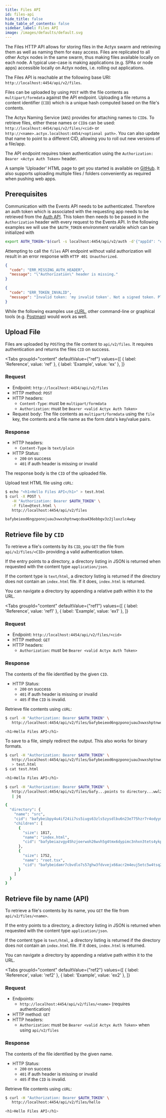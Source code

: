 ```yaml
---
title: Files API
id: files-api
hide_title: false
hide_table_of_contents: false
sidebar_label: Files API
image: /images/defaults/default.svg
---
```


The Files HTTP API allows for storing files in the Actyx swarm and retrieving them as well as naming them for easy access.
Files are replicated to all other Actyx nodes in the same swarm, thus making files available locally on each node.
A typical use-case is making applications (e.g. SPAs or node apps) accessible locally on Actyx nodes, i.e. rolling out applications.

The Files API is reachable at the following base URI: `http://localhost:4454/api/v2/files`.

Files can be uploaded by using `POST` with the file contents as `multipart/formdata` against the API endpoint.
Uploading a file returns a content identifier (`CID`) which is a unique hash computed based on the file's contents.

The Actyx Naming Service (`ANS`) provides for attaching names to `CID`s. To retrieve files, either these names or `CID`s can be used: `http://localhost:4454/api/v2/files/<cid>` or `http://<name>.actyx.localhost:4454/<optional path>`.
You can also update that name to point to a different CID, allowing you to roll out new versions of a file/app.

The API endpoint requires token authentication using the `Authorization: Bearer <Actyx Auth Token>` header.

A sample 'Uploader' HTML page to get you started is available on [GitHub](https://github.com/actyx-contrib/files-api-uploader/).
It also supports uploading multiple files / folders conveniently as required when pushing web apps.

## Prerequisites

Communication with the Events API needs to be authenticated.
Therefore an auth token which is associated with the requesting app needs to be retrieved from the [Auth API](./auth-api).
This token then needs to be passed in the `Authorization` header with every request to the Events API.
In the following examples we will use the `$AUTH_TOKEN` environment variable which can be initialized with

```bash
export AUTH_TOKEN="$(curl -s localhost:4454/api/v2/auth -d'{"appId": "com.example.app","displayName": "Example App","version": "1.0"}' -H "Content-Type: application/json" | jq -r '.token')"
```

Attempting to call the `files` API endpoint without valid authorization will result in an error response with `HTTP 401 Unauthorized`.

```json title="Error message for missing authorization header"
{
  "code": "ERR_MISSING_AUTH_HEADER",
  "message": "\"Authorization\" header is missing."
}
```

```json title="Error message for invalid authorization header"
{
  "code": "ERR_TOKEN_INVALID",
  "message": "Invalid token: 'my invalid token'. Not a signed token. Please provide a valid bearer token."
}
```

While the following examples use [cURL](https://curl.se/), other command-line or graphical tools (e.g. [Postman](https://www.postman.com/product/api-client/)) would work as well.


## Upload File

Files are uploaded by `POST`ing the file content to `api/v2/files`.
It requires authentication and returns the files `CID` on success.

<Tabs
  groupId="content"
  defaultValue={"ref"}
  values={[
    { label: 'Reference', value: 'ref' },
    { label: 'Example', value: 'ex' },
  ]}
>

<TabItem value="ref">

### Request

- Endpoint: `http://localhost:4454/api/v2/files`
- HTTP method: `POST`
- HTTP headers:
  - `Content-Type`: must be `multipart/formdata`
  - `Authorization`: must be `Bearer <valid Actyx Auth Token>`
- Request body: The file contents as `multipart/formdata` using the `file` key, the contents and a file name as the form data's key/value pairs.

### Response

- HTTP headers:
  - `Content-Type` is `text/plain`
- HTTP Status:
  - `200` on success
  - `401` if auth header is missing or invalid

The response body is the `CID` of the uploaded file.

</TabItem>

<TabItem value="ex">

Upload test HTML file using `cURL`:

```bash title="File Upload"
$ echo "<h1>Hello Files API</h1>" > test.html
$ curl -X POST \
   -H "Authorization: Bearer $AUTH_TOKEN" \
   -F file=@test.html \
   http://localhost:4454/api/v2/files

bafybeieod6ngzponojuau3vwxshptnwqcdoa436obbgv3z2jluxzlc4wqy
```

</TabItem>
</Tabs>

## Retrieve file by `CID`

To retrieve a file's contents by its `CID`, you `GET` the file from `api/v2/files/<CID>` providing a valid authentication token.

If the entry points to a directory, a directory listing in JSON is returned when requested with the content type `application/json`.

If the content type is `text/html`, a directory listing is returned if the directory does not contain an `index.html` file.
If it does, `index.html` is returned.

You can navigate a directory by appending a relative path within it to the URL.

<Tabs
  groupId="content"
  defaultValue={"ref1"}
  values={[
    { label: 'Reference', value: 'ref1' },
    { label: 'Example', value: 'ex1' },
  ]}
>

<TabItem value="ref1">

### Request

- Endpoint: `http://localhost:4454/api/v2/files/<cid>`
- HTTP method: `GET`
- HTTP headers:
  - `Authorization`: must be `Bearer <valid Actyx Auth Token>`

### Response

The contents of the file identified by the given `CID`.

- HTTP Status:
  - `200` on success
  - `401` if auth header is missing or invalid
  - `405` if the `CID` is invalid.

</TabItem>

<TabItem value="ex1">

Retrieve file contents using `cURL`:

```bash title="Get file by CID"
$ curl -H "Authorization: Bearer $AUTH_TOKEN" \
   http://localhost:4454/api/v2/files/bafybeieod6ngzponojuau3vwxshptnwqcdoa436obbgv3z2jluxzlc4wqy

<h1>Hello Files API</h1>
```

To save to a file, simply redirect the output. This also works for binary formats.

```bash title="Save contents to file"
$ curl -H "Authorization: Bearer $AUTH_TOKEN" \
   http://localhost:4454/api/v2/files/bafybeieod6ngzponojuau3vwxshptnwqcdoa436obbgv3z2jluxzlc4wqy \
   > test.html
$ cat test.html

<h1>Hello Files API</h1>
```

```bash title="Retrieve directory listing"
$ curl -H "Authorization: Bearer $AUTH_TOKEN" \
   http://localhost:4454/api/v2/files/bafy...points to directory...wwl2be \
   | jq

{
  "directory": {
    "name": "src",
    "cid": "bafybeibpy4u4if24ii7ss5iugs63zls5zysdlbu6n23e775hzr7r4odyym",
    "children": [
      {
        "size": 1817,
        "name": "index.html",
        "cid": "bafybeiazvgy45hzjoerwoh26wvh5g4tmx6dypimc3nhxn3tets4ykpcp3m"
      },
      {
        "size": 1752,
        "name": "root.tsx",
        "cid": "bafybeidamr7cbvdlo7s57ghw3fdvvejx66acr2m4euj5etc5w4tsq2fpvu"
      }
    ]
  }
}
```

</TabItem>
</Tabs>

## Retrieve file by name (API)

To retrieve a file's contents by its name, you `GET` the file from `api/v2/files/<name>`.

If the entry points to a directory, a directory listing in JSON is returned when requested with the content type `application/json`.

If the content type is `text/html`, a directory listing is returned if the directory does not contain an `index.html` file.
If it does, `index.html` is returned.

You can navigate a directory by appending a relative path within it to the URL.

<Tabs
  groupId="content"
  defaultValue={"ref2"}
  values={[
    { label: 'Reference', value: 'ref2' },
    { label: 'Example', value: 'ex2' },
  ]}
>

<TabItem value="ref2">

### Request

- Endpoints:
  - `http://localhost:4454/api/v2/files/<name>` (requires authentication)
- HTTP method: `GET`
- HTTP headers:
  - `Authorization`: must be `Bearer <valid Actyx Auth Token>` when using `api/v2/files`

### Response

The contents of the file identified by the given name.

- HTTP Status:
  - `200` on success
  - `401` if auth header is missing or invalid
  - `405` if the `CID` is invalid.

</TabItem>

<TabItem value="ex2">

Retrieve file contents using `cURL`:

```bash title="Get file by name"
$ curl -H "Authorization: Bearer $AUTH_TOKEN" \
   http://localhost:4454/api/v2/files/hello

<h1>Hello Files API</h1>
```

</TabItem>
</Tabs>

<!-- ## Retrieve file by name (`ANS`)

`ANS` provides read-only access to named `CID`s through `http://<name>.actyx.localhost:4454` without authentication.
This method is especially useful when opening Actyx apps in the browser.

If the entry points to a directory, a directory listing in JSON is returned when requested with the content type `application/json`.

If the content type is `text/html`, a directory listing is returned if the directory does not contain an `index.html` file.
If it does, `index.html` is returned.

You can navigate a directory by appending a relative path within it to the URL.

<Tabs
  groupId="content"
  defaultValue={"ref3"}
  values={[
    { label: 'Reference', value: 'ref3' },
    { label: 'Example', value: 'ex3' },
  ]}
>


<TabItem value="ref3">


### Request

- Endpoints:
  - `http://<name>.actyx.localhost:4454`
- HTTP method: `GET`

### Response

The contents of the file identified by the given name.

- HTTP Status:
  - `200` on success
  - `401` if auth header is missing or invalid
  - `405` if the `CID` is invalid.

</TabItem>


<TabItem value="ex3">


To access a file/app from the browser, use `http://<name>.actyx.localhost:4454`

![files-api-browser-access](/images/reference/files-api/access-from-browser.png)

</TabItem>
</Tabs>


## Assign name to a `CID`

To be able to use human-understandable names when retrieving files, you can assign names to `CID`s
by `PUT`ting the name to `api/v2/files/<name to assign>`.

If the name already exists, it is updated to point to the given `CID`. Names that represent valid `CID`s are rejected.

<Tabs
  groupId="content"
  defaultValue={"ref4"}
  values={[
    { label: 'Reference', value: 'ref4' },
    { label: 'Example', value: 'ex4' },
  ]}
>


<TabItem value="ref4">


### Request

- Endpoint: `http://localhost:4454/api/v2/files/<name>`
- HTTP method: `PUT`
- HTTP headers:
  - `Authorization`: must be `Bearer <valid Actyx Auth Token>`
- Body: The `CID` to assign the name to

### Response

- HTTP Status:
  - `200` on success
  - `401` if auth header is missing or invalid
  - `405` if the `CID` is invalid.

</TabItem>


<TabItem value="ex4">


This example assigns the name `hello` to the `CID` `bafy...4wqy`:

```bash title="Assign name to CID"
$ curl -s -X PUT \
  -d "bafybeieod6ngzponojuau3vwxshptnwqcdoa436obbgv3z2jluxzlc4wqy" \
  -H "Authorization: Bearer $AUTH_TOKEN"  \
  http://localhost:4454/api/v2/files/hello -v
```

</TabItem>
</Tabs>


## Remove `CID` name

<Tabs
  groupId="content"
  defaultValue={"ref5"}
  values={[
    { label: 'Reference', value: 'ref5' },
    { label: 'Example', value: 'ex5' },
  ]}
>


To remove a name previously assigned to a `CID`, use the `DELETE` HTTP verb.

<TabItem value="ref5">


- Endpoint: `http://localhost:4454/api/v2/files/<name>`
- HTTP method: `DELETE`
- HTTP headers:
  - `Authorization` must be `Bearer <valid Actyx Auth Token>`

### Response

- HTTP Status:
  - `200` on success
  - `401` if auth header is missing or invalid
  - `405` if the name does not exist

</TabItem>


<TabItem value="ex5">


```bash title="Unassign name"
curl -X DELETE \
  -H "Authorization: Bearer $AUTH_TOKEN" \
  http://localhost:4454/api/v2/files/hello
```

  </TabItem>
  </Tabs>
 -->

